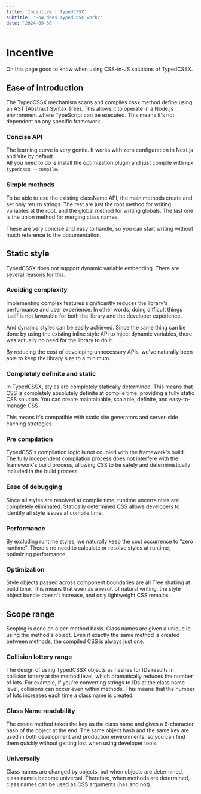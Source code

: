 ```yaml
---
title: 'Incentive | TypedCSSX'
subtitle: 'How does TypedCSSX work?'
date: '2024-09-30'
---
```


<TocBot />

# Incentive
On this page good to know when using CSS-in-JS solutions of TypedCSSX.

## Ease of introduction
The TypedCSSX mechanism scans and compiles cssx method define using an AST (Abstract Syntax Tree).
This allows it to operate in a Node.js environment where TypeScript can be executed.
This means it's not dependent on any specific framework.

### Concise API
The learning curve is very gentle.
It works with zero configuration in Next.js and Vite by default.  
All you need to do is install the optimization plugin and just compile with `npx typedcssx --compile`.

### Simple methods
To be able to use the existing className API, the main methods create and set only return strings.
The rest are just the root method for writing variables at the root, and the global method for writing globals.
The last one is the union method for merging class names.

These are very concise and easy to handle, so you can start writing without much reference to the documentation.

## Static style
TypedCSSX does not support dynamic variable embedding.
There are several reasons for this.

### Avoiding complexity
Implementing complex features significantly reduces the library's performance and user experience.
In other words, doing difficult things itself is not favorable for both the library and the developer experience.

And dynamic styles can be easily achieved.
Since the same thing can be done by using the existing inline style API to inject dynamic variables, there was actually no need for the library to do it.

By reducing the cost of developing unnecessary APIs, we've naturally been able to keep the library size to a minimum.

### Completely definite and static
In TypedCSSX, styles are completely statically determined.
This means that CSS is completely absolutely definite at compile time, providing a fully static CSS solution.
You can create maintainable, scalable, definite, and easy-to-manage CSS.

This means it's compatible with static site generators and server-side caching strategies.

### Pre compilation
TypedCSS's compilation logic is not coupled with the framework's build.
The fully independent compilation process does not interfere with the framework's build process, allowing CSS to be safely and deterministically
included in the build process.

### Ease of debugging
Since all styles are resolved at compile time, runtime uncertainties are completely eliminated.
Statically determined CSS allows developers to identify all style issues at compile time.

### Performance
By excluding runtime styles, we naturally keep the cost occurrence to "zero runtime".
There's no need to calculate or resolve styles at runtime, optimizing performance.

### Optimization
Style objects passed across component boundaries are all Tree shaking at build time.
This means that even as a result of natural writing, the style object bundle doesn't increase, and only lightweight CSS remains.

## Scope range
Scoping is done on a per-method basis.
Class names are given a unique id using the method's object.
Even if exactly the same method is created between methods, the compiled CSS is always just one.

### Collision lottery range
The design of using TypedCSSX objects as hashes for IDs results in collision lottery at the method level,
which dramatically reduces the number of lots.
For example, if you're converting strings to IDs at the class name level, collisions can occur even within methods.
This means that the number of lots increases each time a class name is created.

### Class Name readability
The create method takes the key as the class name and gives a 6-character hash of the object at the end.
The same object hash and the same key are used in both development and production environments,
so you can find them quickly without getting lost when using developer tools.

### Universally
Class names are changed by objects, but when objects are determined, class names become universal.
Therefore, when methods are determined, class names can be used as CSS arguments (has and not).